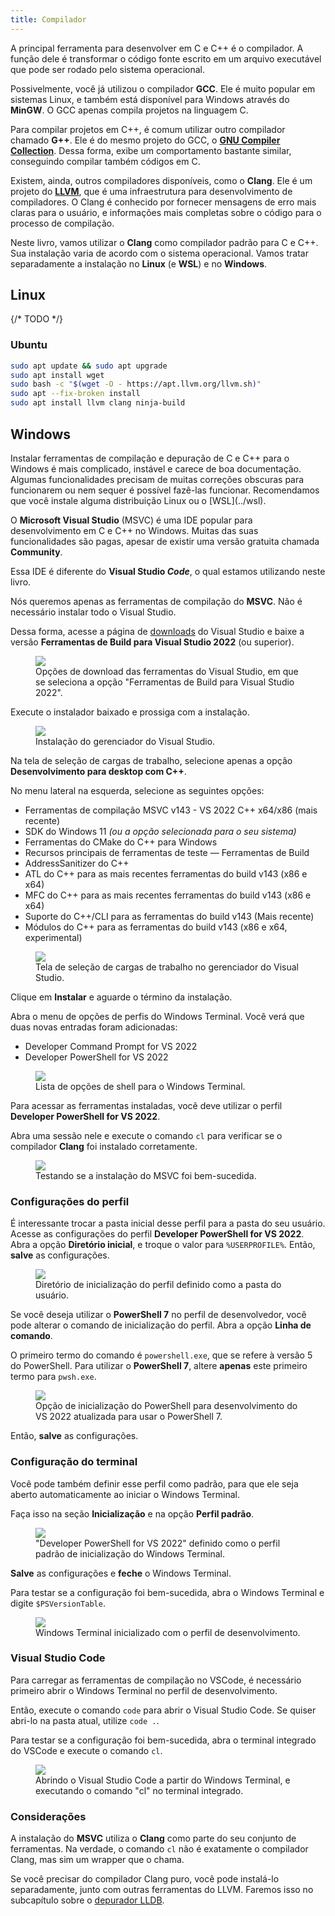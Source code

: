```yaml
---
title: Compilador
---
```



A principal ferramenta para desenvolver em C e C++ é o compilador.
A função dele é transformar o código fonte escrito em um arquivo executável que pode ser rodado pelo sistema operacional.

Possivelmente, você já utilizou o compilador **GCC**.
Ele é muito popular em sistemas Linux, e também está disponível para Windows através do **MinGW**.
O GCC apenas compila projetos na linguagem C.

Para compilar projetos em C++, é comum utilizar outro compilador chamado **G++**.
Ele é do mesmo projeto do GCC, o [**GNU Compiler Collection**](https://gcc.gnu.org/).
Dessa forma, exibe um comportamento bastante similar, conseguindo compilar também códigos em C.

Existem, ainda, outros compiladores disponíveis, como o **Clang**.
Ele é um projeto do [**LLVM**](https://llvm.org/), que é uma infraestrutura para desenvolvimento de compiladores.
O Clang é conhecido por fornecer mensagens de erro mais claras para o usuário, e informações mais completas sobre o código para o processo de compilação.

Neste livro, vamos utilizar o **Clang** como compilador padrão para C e C++.
Sua instalação varia de acordo com o sistema operacional.
Vamos tratar separadamente a instalação no **Linux** (e **WSL**) e no **Windows**.

## Linux

{/* TODO */}

### Ubuntu

```bash
sudo apt update && sudo apt upgrade
sudo apt install wget
sudo bash -c "$(wget -O - https://apt.llvm.org/llvm.sh)"
sudo apt --fix-broken install
sudo apt install llvm clang ninja-build
```

## Windows

<Aside type="danger">
  Instalar ferramentas de compilação e depuração de C e C++ para o Windows é mais complicado, instável e carece de boa documentação.
  Algumas funcionalidades precisam de muitas correções obscuras para funcionarem ou nem sequer é possível fazê-las funcionar.
  Recomendamos que você instale alguma distribuição Linux ou o [WSL](../wsl).
</Aside>

O **Microsoft Visual Studio** (MSVC) é uma IDE popular para desenvolvimento em C e C++ no Windows.
Muitas das suas funcionalidades são pagas, apesar de existir uma versão gratuita chamada **Community**.

Essa IDE é diferente do **Visual Studio _Code_**, o qual estamos utilizando neste livro.

Nós queremos apenas as ferramentas de compilação do **MSVC**.
Não é necessário instalar todo o Visual Studio.

Dessa forma, acesse a página de [downloads](https://visualstudio.microsoft.com/pt-br/downloads/#build-tools-for-visual-studio-2022) do Visual Studio e baixe a versão **Ferramentas de Build para Visual Studio 2022** (ou superior).

<figure>
  <img src="/book_andesito/src/assets/content/docs/c_cpp/compiler/download_options.png" />
  <figcaption>
    Opções de download das ferramentas do Visual Studio, em que se seleciona a
    opção "Ferramentas de Build para Visual Studio 2022".
  </figcaption>
</figure>

Execute o instalador baixado e prossiga com a instalação.

<figure>
  <img src="/book_andesito/src/assets/content/docs/c_cpp/compiler/vs_installer.png" />
  <figcaption>Instalação do gerenciador do Visual Studio.</figcaption>
</figure>

Na tela de seleção de cargas de trabalho, selecione apenas a opção **Desenvolvimento para desktop com C++**.

No menu lateral na esquerda, selecione as seguintes opções:

- Ferramentas de compilação MSVC v143 - VS 2022 C++ x64/x86 (mais recente)
- SDK do Windows 11 _(ou a opção selecionada para o seu sistema)_
- Ferramentas do CMake do C++ para Windows
- Recursos principais de ferramentas de teste &mdash; Ferramentas de Build
- AddressSanitizer do C++
- ATL do C++ para as mais recentes ferramentas do build v143 (x86 e x64)
- MFC do C++ para as mais recentes ferramentas do build v143 (x86 e x64)
- Suporte do C++/CLI para as ferramentas do build v143 (Mais recente)
- Módulos do C++ para as ferramentas do build v143 (x86 e x64, experimental)

<figure>
  <img src="/book_andesito/src/assets/content/docs/c_cpp/compiler/installing_msvc.png" />
  <figcaption>
    Tela de seleção de cargas de trabalho no gerenciador do Visual Studio.
  </figcaption>
</figure>

Clique em **Instalar** e aguarde o término da instalação.

Abra o menu de opções de perfis do Windows Terminal.
Você verá que duas novas entradas foram adicionadas:

- Developer Command Prompt for VS 2022
- Developer PowerShell for VS 2022

<figure>
  <img src="/book_andesito/src/assets/content/docs/c_cpp/compiler/options_list.png" />
  <figcaption>Lista de opções de shell para o Windows Terminal.</figcaption>
</figure>

Para acessar as ferramentas instaladas, você deve utilizar o perfil **Developer PowerShell for VS 2022**.

Abra uma sessão nele e execute o comando `cl` para verificar se o compilador **Clang** foi instalado corretamente.

<figure>
  <img src="/book_andesito/src/assets/content/docs/c_cpp/compiler/testing_cl.png" />
  <figcaption>Testando se a instalação do MSVC foi bem-sucedida.</figcaption>
</figure>

### Configurações do perfil

É interessante trocar a pasta inicial desse perfil para a pasta do seu usuário.
Acesse as configurações do perfil **Developer PowerShell for VS 2022**.
Abra a opção **Diretório inicial**, e troque o valor para `%USERPROFILE%`.
Então, **salve** as configurações.

<figure>
  <img src="/book_andesito/src/assets/content/docs/c_cpp/compiler/initial_directory.png" />
  <figcaption>
    Diretório de inicialização do perfil definido como a pasta do usuário.
  </figcaption>
</figure>

Se você deseja utilizar o **PowerShell 7** no perfil de desenvolvedor, você pode alterar o comando de inicialização do perfil.
Abra a opção **Linha de comando**.

O primeiro termo do comando é `powershell.exe`, que se refere à versão 5 do PowerShell.
Para utilizar o **PowerShell 7**, altere **apenas** este primeiro termo para `pwsh.exe`.

<figure>
  <img src="init_ps_dev.png" />
  <figcaption>
    Opção de inicialização do PowerShell para desenvolvimento do VS 2022
    atualizada para usar o PowerShell 7.
  </figcaption>
</figure>

Então, **salve** as configurações.

### Configuração do terminal

Você pode também definir esse perfil como padrão, para que ele seja aberto automaticamente ao iniciar o Windows Terminal.

Faça isso na seção **Inicialização** e na opção **Perfil padrão**.

<figure>
  <img src="/book_andesito/src/assets/content/docs/c_cpp/compiler/default_profile.png" />
  <figcaption>
    "Developer PowerShell for VS 2022" definido como o perfil padrão de
    inicialização do Windows Terminal.
  </figcaption>
</figure>

**Salve** as configurações e **feche** o Windows Terminal.

Para testar se a configuração foi bem-sucedida, abra o Windows Terminal e digite `$PSVersionTable`.

<figure>
  <img src="/book_andesito/src/assets/content/docs/c_cpp/compiler/new_terminal.png" />
  <figcaption>
    Windows Terminal inicializado com o perfil de desenvolvimento.
  </figcaption>
</figure>

### Visual Studio Code

Para carregar as ferramentas de compilação no VSCode, é necessário primeiro abrir o Windows Terminal no perfil de desenvolvimento.

Então, execute o comando `code` para abrir o Visual Studio Code.
Se quiser abri-lo na pasta atual, utilize `code .`.

Para testar se a configuração foi bem-sucedida, abra o terminal integrado do VSCode e execute o comando `cl`.

<figure>
  <img src="/book_andesito/src/assets/content/docs/c_cpp/compiler/opening_code.png" />
  <figcaption>
    Abrindo o Visual Studio Code a partir do Windows Terminal, e executando o
    comando "cl" no terminal integrado.
  </figcaption>
</figure>

### Considerações

A instalação do **MSVC** utiliza o **Clang** como parte do seu conjunto de ferramentas.
Na verdade, o comando `cl` não é exatamente o compilador Clang, mas sim um wrapper que o chama.

Se você precisar do compilador Clang puro, você pode instalá-lo separadamente, junto com outras ferramentas do LLVM.
Faremos isso no subcapítulo sobre o [depurador LLDB](../debugger/index.mdx).
